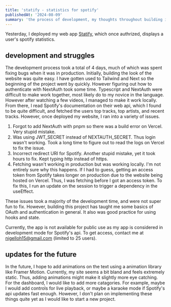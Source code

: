 ```yaml
---
title: 'statify - statistics for spotify'
publishedAt: '2024-08-09'
summary: 'the process of development, my thoughts throughout building it, and updates for the future'
---
```


Yesterday, I deployed my web app [Statify](https://statify.nigelloh.com), which once authrized, displays a user's spotify statistics. 

## development and struggles

The development process took a total of 4 days, much of which was spent fixing bugs when it was in production. Initially, building the look of the website was quite easy. I have gotten used to Tailwind and Next so the beginning of the project went by quickly. However figuring out how to authenticate with NextAuth took some time. Typescript and NextAuth were difficult to make work together, most likely do to my novice in the language. However after watching a few videos, I managed to make it work locally. From there, I read Spotify's documentation on their web api, which I found to be quite difficult, and fetched the users top tracks, top artists, and recent tracks. However, once deployed my website, I ran into a variety of issues.

1. Forgot to add NextAuth with pnpm so there was a build error on Vercel. Very stupid mistake.
2. Was using JWT_SECRET instead of NEXTAUTH_SECRET. Thus login wasn't working. Took a long time to figure out to read the logs on Vercel to fix the issue.
3. Incorrect redirect URI for Spotify. Another stupid mistake, yet it took hours to fix. Kept typing http instead of https.  
4. Fetching wasn't working in production but was working locally. I'm not entirely sure why this happens. If I had to guess, getting an access token from Spotify takes longer on production due to the website being hosted on Vercel. Thus, I was fetching before I got an access token. To fix this, I run an update on the session to trigger a dependency in the useEffect.

These issues took a majority of the development time, and were not super fun to fix. However, building this project has taught me some basics of OAuth and authentication in general. It also was good practice for using hooks and state. 

Currently, the app is not available for public use as my app is considered in development mode for Spotify's api. To get access, contact me at <nigelloh15@gmail.com> (limited to 25 users).

## updates for the future

In the future, I hope to add animations on the text using a animation library like Framer Motion. Currently, my site seems a bit bland and feels extremely static. Thus, adding animations might make it slightly more eye catching. For the dashboard, I would like to add more catagories. For example, maybe I would add controls for live playback, or maybe a karaoke mode if Spotify's api updates fast enough. However, I don't plan on implementing these things quite yet as I would like to start a new project. 
